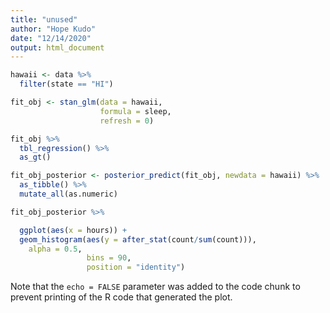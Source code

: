 ```yaml
---
title: "unused"
author: "Hope Kudo"
date: "12/14/2020"
output: html_document
---
```


```r
hawaii <- data %>%
  filter(state == "HI") 

fit_obj <- stan_glm(data = hawaii,
                    formula = sleep,
                    refresh = 0)

fit_obj %>%
  tbl_regression() %>%
  as_gt()

fit_obj_posterior <- posterior_predict(fit_obj, newdata = hawaii) %>%
  as_tibble() %>% 
  mutate_all(as.numeric)

fit_obj_posterior %>%

  ggplot(aes(x = hours)) +
  geom_histogram(aes(y = after_stat(count/sum(count))),
    alpha = 0.5, 
                 bins = 90, 
                 position = "identity")
```


Note that the `echo = FALSE` parameter was added to the code chunk to prevent printing of the R code that generated the plot.
